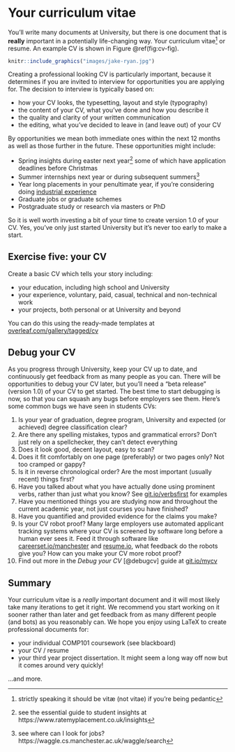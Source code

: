 # Your curriculum vitae {#cv}

You'll write many documents at University, but there is one document that is **really** important in a potentially life-changing way. Your curriculum vitae^[strictly speaking it should be vitæ (not vitae) if you're being pedantic] or resume. An example CV is shown in Figure \@ref(fig:cv-fig).

```r
knitr::include_graphics("images/jake-ryan.jpg")
```
Creating a professional looking CV is particularly important, because it determines if you are invited to interview for opportunities you are applying for. The decision to interview is typically based on:

* how your CV looks, the typesetting, layout and style (typography)
* the content of your CV, what you've done and how you describe it
* the quality and clarity of your written communication
* the editing, what you've decided to leave in (and leave out) of your CV

By opportunities we mean both immediate ones within the next 12 months as well as those further in the future. These opportunities might include:

* Spring insights during easter next year^[see the essential guide to student insights at https://www.ratemyplacement.co.uk/insights] some of which have application deadlines before Christmas
* Summer internships next year or during subsequent summers^[see where can I look for jobs? https://waggle.cs.manchester.ac.uk/waggle/search]
* Year long placements in your penultimate year, if you're considering doing [industrial experience](http://studentnet.cs.manchester.ac.uk/employment/placement/)
* Graduate jobs or graduate schemes
* Postgraduate study or research via masters or PhD

So it is well worth investing a bit of your time to create version 1.0 of your CV. Yes, you've only just started University but it's never too early to make a start.

## Exercise five: your CV {#ex5}

Create a basic CV which tells your story including:

* your education, including high school and University
* your experience, voluntary, paid, casual, technical and non-technical work
* your projects, both personal or at University and beyond

You can do this using the ready-made templates at [overleaf.com/gallery/tagged/cv](https://www.overleaf.com/gallery/tagged/cv)

## Debug your CV
As you progress through University, keep your CV up to date, and continuously get feedback from as many people as you can. There will be opportunities to debug your CV later, but you’ll need a “beta release” (version 1.0) of your CV to get started. The best time to start debugging is now, so that you can squash any bugs before employers see them. Here's some common bugs we have seen in students CVs:

1. Is your year of graduation, degree program, University and expected (or achieved) degree classification clear?
1. Are there any spelling mistakes, typos and grammatical errors? Don't just rely on a spellchecker, they can't detect everything
1. Does it look good, decent layout, easy to scan?
1. Does it fit comfortably on one page (preferably) or two pages only? Not too cramped or gappy?
1. Is it in reverse chronological order? Are the most important (usually recent) things first?
1. Have you talked about what you have actually done using prominent verbs, rather than just what you know? See [git.io/verbsfirst](http://git.io/verbsfirst) for examples
1. Have you mentioned things you are studying now and throughout the current academic year, not just courses you have finished?
1. Have you quantified and provided evidence for the claims you make?
1. Is your CV robot proof? Many large employers use automated applicant tracking systems where your CV is screened by software long before a human ever sees it. Feed it through software like [careerset.io/manchester](http://careerset.io/manchester) and [resume.io](https://resume.io/), what feedback do the robots give you? How can you make your CV more robot proof?
1. Find out more in the *Debug your CV* [@debugcv] guide at [git.io/mycv](http://git.io/mycv)


## Summary {#cvconc}

Your curriculum vitae is a *really* important document and it will most likely take many iterations to get it right. We recommend you start working on it sooner rather than later and get feedback from as many different people (and bots) as you reasonably can. We hope you enjoy using LaTeX to create professional documents for:

* your individual COMP101 coursework (see blackboard)
* your CV / resume
* your third year project dissertation. It might seem a long way off now but it comes around very quickly!

...and more.
